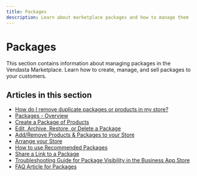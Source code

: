 ```yaml
---
title: Packages
description: Learn about marketplace packages and how to manage them
---
```


# Packages

This section contains information about managing packages in the Vendasta Marketplace. Learn how to create, manage, and sell packages to your customers.

## Articles in this section

- [How do I remove duplicate packages or products in my store?](/docs/marketplace/packages/remove-duplicate-packages)
- [Packages - Overview](/docs/marketplace/packages/packages-overview)
- [Create a Package of Products](/docs/marketplace/packages/create-package-of-products)
- [Edit, Archive, Restore, or Delete a Package](/docs/marketplace/packages/edit-archive-restore-delete-package)
- [Add/Remove Products & Packages to your Store](/docs/marketplace/packages/add-remove-products-packages-to-store)
- [Arrange your Store](/docs/marketplace/packages/arrange-your-store)
- [How to use Recommended Packages](/docs/marketplace/packages/how-to-use-recommended-packages)
- [Share a Link to a Package](/docs/marketplace/packages/share-link-to-package)
- [Troubleshooting Guide for Package Visibility in the Business App Store](/docs/marketplace/packages/troubleshooting-package-visibility)
- [FAQ Article for Packages](/docs/marketplace/packages/faq-packages)